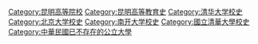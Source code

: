{{catmore|国立西南联合大学}}

[[Category:昆明高等院校|Category:昆明高等院校]]
[[Category:昆明高等教育史|Category:昆明高等教育史]]
[[Category:清华大学校史|Category:清华大学校史]]
[[Category:北京大学校史|Category:北京大学校史]]
[[Category:南开大学校史|Category:南开大学校史]]
[[Category:國立清華大學校史|Category:國立清華大學校史]]
[[Category:中華民國已不存在的公立大學|Category:中華民國已不存在的公立大學]]